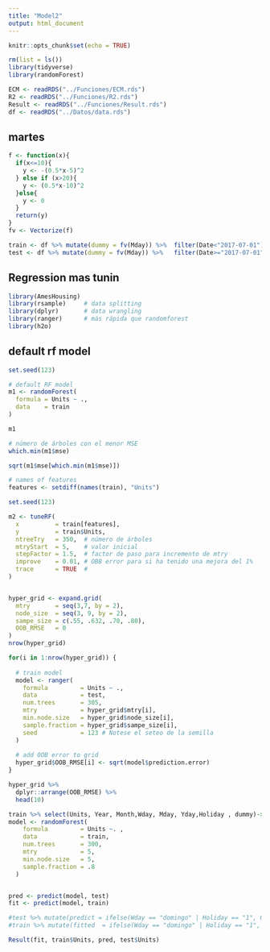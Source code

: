 ```yaml
---
title: "Model2"
output: html_document
---
```


```r
knitr::opts_chunk$set(echo = TRUE)
```

```r
rm(list = ls())
library(tidyverse)
library(randomForest)

ECM <- readRDS("../Funciones/ECM.rds")
R2 <- readRDS("../Funciones/R2.rds")
Result <- readRDS("../Funciones/Result.rds")
df <- readRDS("../Datos/data.rds")
```


## martes 

```r
f <- function(x){
  if(x<=10){
    y <- -(0.5*x-5)^2
  } else if (x>20){
    y <- (0.5*x-10)^2
  }else{
    y <- 0
  }
  return(y)
}
fv <- Vectorize(f)
```


```r
train <- df %>% mutate(dummy = fv(Mday)) %>%  filter(Date<"2017-07-01")
test <- df %>% mutate(dummy = fv(Mday)) %>%   filter(Date>="2017-07-01")  
```



## Regression mas tunin 

```r
library(AmesHousing)
library(rsample)     # data splitting 
library(dplyr)       # data wrangling
library(ranger)      # más rápida que randomforest
library(h2o) 
```



## default rf model 

```r
set.seed(123)

# default RF model
m1 <- randomForest(
  formula = Units ~ .,
  data    = train
)

m1
```

```r
# número de árboles con el menor MSE
which.min(m1$mse)
```
```r
sqrt(m1$mse[which.min(m1$mse)])
```




```r
# names of features
features <- setdiff(names(train), "Units")

set.seed(123)

m2 <- tuneRF(
  x          = train[features],
  y          = train$Units,
  ntreeTry   = 350,  # número de árboles
  mtryStart  = 5,    # valor inicial
  stepFactor = 1.5,  # factor de paso para incremento de mtry
  improve    = 0.01, # OBB error para si ha tenido una mejora del 1%
  trace      = TRUE  # 
)



```


```r
hyper_grid <- expand.grid(
  mtry       = seq(3,7, by = 2),
  node_size  = seq(3, 9, by = 2),
  sampe_size = c(.55, .632, .70, .80),
  OOB_RMSE   = 0
)
nrow(hyper_grid)
```


```r
for(i in 1:nrow(hyper_grid)) {
  
  # train model
  model <- ranger(
    formula         = Units ~ ., 
    data            = test, 
    num.trees       = 305,
    mtry            = hyper_grid$mtry[i],
    min.node.size   = hyper_grid$node_size[i],
    sample.fraction = hyper_grid$sampe_size[i],
    seed            = 123 # Notese el seteo de la semilla
  )
  
  # add OOB error to grid
  hyper_grid$OOB_RMSE[i] <- sqrt(model$prediction.error)
}

hyper_grid %>% 
  dplyr::arrange(OOB_RMSE) %>%
  head(10)
```



```r

train %>% select(Units, Year, Month,Wday, Mday, Yday,Holiday , dummy)-> train
model <- randomForest(
    formula         = Units ~. , 
    data            = train, 
    num.trees       = 300,
    mtry            = 5,
    min.node.size   = 5,
    sample.fraction = .8
  )


pred <- predict(model, test)
fit <- predict(model, train)

#test %>% mutate(predict = ifelse(Wday == "domingo" | Holiday == "1", 0, pred)) -> test
#train %>% mutate(fitted  = ifelse(Wday == "domingo" | Holiday == "1", 0, fit)) -> train

Result(fit, train$Units, pred, test$Units)

```













